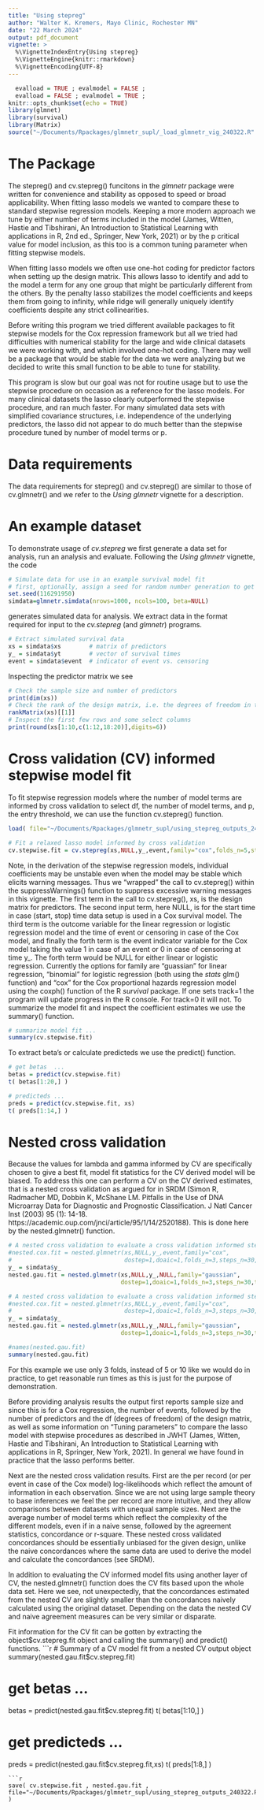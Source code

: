 ```yaml
---
title: "Using stepreg"
author: "Walter K. Kremers, Mayo Clinic, Rochester MN"
date: "22 March 2024" 
output: pdf_document 
vignette: >
  %\VignetteIndexEntry{Using stepreg}
  %\VignetteEngine{knitr::rmarkdown}
  %\VignetteEncoding{UTF-8}
---
```

```r
  evalload = TRUE ; evalmodel = FALSE ;
  evalload = FALSE ; evalmodel = TRUE ;
knitr::opts_chunk$set(echo = TRUE) 
library(glmnet)
library(survival)
library(Matrix)
source("~/Documents/Rpackages/glmnetr_supl/_load_glmnetr_vig_240322.R" , echo=TRUE)
```
# The Package
The stepreg() and cv.stepreg() funcitons in the _glmnetr_ package were written for convenience and stability as opposed to speed or broad applicability.  When fitting lasso models we wanted to compare these to standard stepwise regression models.  Keeping a more modern approach we tune by either number of terms included in the model (James, Witten, Hastie and Tibshirani, An Introduction to Statistical Learning with applications in R, 2nd ed., Springer, New York, 2021) or by the p critical value for  model inclusion, as this too is a common tuning parameter when fitting stepwise models.

When fitting lasso models we often use one-hot coding for predictor factors when setting up the design matrix.  This allows lasso to identify and add to the model a term for any one group that might be particularly different from the others.  By the penalty lasso stabilizes the model coefficients and keeps them from going to infinity, while ridge will generally uniquely identify coefficients despite any strict collinearities.

Before writing this program we tried different available packages to fit stepwise models for the Cox repression framework but all we tried had difficulties with numerical stability for the large and wide clinical datasets we were working with, and  which involved one-hot coding.  There may well be a package that would be stable for the data we were analyzing but we decided to write this small function to be able to tune for stability.

This program is slow but our goal was not for routine usage but to use the stepwise procedure on occasion as a reference for the lasso models.  For many clinical datasets the lasso clearly outperformed the stepwise procedure, and ran much faster.  For many simulated data sets with simplified covariance structures, i.e. independence of the underlying predictors, the lasso did not appear to do much better than the stepwise procedure tuned by number of model terms or p.

# Data requirements
The data requirements for stepreg() and cv.stepreg() are similar to those of cv.glmnetr() and we refer to the _Using glmnetr_ vignette for a description.

# An example dataset
To demonstrate usage of _cv.stepreg_ we first generate a data set for analysis, run an analysis and evaluate.  Following the _Using glmnetr_ vignette, the code
```r
# Simulate data for use in an example survival model fit
# first, optionally, assign a seed for random number generation to get applicable results  
set.seed(116291950) 
simdata=glmnetr.simdata(nrows=1000, ncols=100, beta=NULL)
```
generates simulated data for analysis.  We extract data in the format required for input to the _cv.stepreg_ (and _glmnetr_) programs.
```r
# Extract simulated survival data 
xs = simdata$xs        # matrix of predictors 
y_ = simdata$yt        # vector of survival times 
event = simdata$event  # indicator of event vs. censoring
```
Inspecting the predictor matrix we see
```r
# Check the sample size and number of predictors
print(dim(xs)) 
# Check the rank of the design matrix, i.e. the degrees of freedom in the predictors 
rankMatrix(xs)[[1]]
# Inspect the first few rows and some select columns 
print(round(xs[1:10,c(1:12,18:20)],digits=6))
```
# Cross validation (CV) informed stepwise model fit
To fit stepwise regression models where the number of model terms are informed by cross validation to select df, the number of model terms, and p, the entry threshold, we can use the function cv.stepreg() function.
```r
load( file="~/Documents/Rpackages/glmnetr_supl/using_stepreg_outputs_240322.RLIST" ) 
```
```r
# Fit a relaxed lasso model informed by cross validation 
cv.stepwise.fit = cv.stepreg(xs,NULL,y_,event,family="cox",folds_n=5,steps_n=30,track=0) 
```
Note, in the derivation of the stepwise regression models, individual coefficients may be unstable even when the model may be stable which elicits warning messages.  Thus we "wrapped" the call to cv.stepreg() within the suppressWarnings() function to suppress excessive warning messages in this vignette.   The first term in the call to cv.stepreg(), xs, is the design matrix for predictors.  The second input term, here NULL, is for the start time in case (start, stop) time data setup is used in a Cox survival model. The third term is the outcome variable for the linear regression or logistic  regression model and the time of event or censoring in case of the Cox model, and finally the forth term is the event indicator variable for the Cox model taking the value 1 in case of an event or 0 in case of censoring at time y_.  The forth term would be NULL for either linear or logistic regression.  Currently the options for family are "guassian" for linear regression, "binomial" for logistic regression (both using the _stats_ glm() function) and "cox" for the Cox proportional hazards regression model using the coxph() function of the R _survival_ package.  If one sets track=1 the program will update progress in the R console.  For track=0 it will not.  To summarize the model fit and inspect the coefficient estimates we use the summary() function.
```r
# summarize model fit ...  
summary(cv.stepwise.fit)
```
To extract beta's or calculate predicteds we use the predict() function.
```r
# get betas  ...  
betas = predict(cv.stepwise.fit)
t( betas[1:20,] )

# predicteds ...
preds = predict(cv.stepwise.fit, xs) 
t( preds[1:14,] )
```
# Nested cross validation
Because the values for lambda and gamma informed by CV are specifically chosen to give a best fit, model fit statistics for the CV derived model will be biased.  To address this one can perform a CV on the CV derived estimates, that is a nested cross validation as argued for in SRDM (Simon R, Radmacher MD, Dobbin K, McShane LM. Pitfalls in the Use of DNA Microarray Data for Diagnostic and Prognostic Classification. J Natl Cancer Inst (2003) 95  (1):  14-18. https://academic.oup.com/jnci/article/95/1/14/2520188).  This is done here by the nested.glmnetr() function.
```r
# A nested cross validation to evaluate a cross validation informed stepwise fit 
#nested.cox.fit = nested.glmnetr(xs,NULL,y_,event,family="cox",
#                                dostep=1,doaic=1,folds_n=3,steps_n=30,track=0) 
y_ = simdata$y_
nested.gau.fit = nested.glmnetr(xs,NULL,y_,NULL,family="gaussian",
                                dostep=1,doaic=1,folds_n=3,steps_n=30,track=0) 
```
```r
# A nested cross validation to evaluate a cross validation informed stepwise fit 
#nested.cox.fit = nested.glmnetr(xs,NULL,y_,event,family="cox",
#                                dostep=1,doaic=1,folds_n=3,steps_n=30,track=0) 
y_ = simdata$y_
nested.gau.fit = nested.glmnetr(xs,NULL,y_,NULL,family="gaussian",
                                dostep=1,doaic=1,folds_n=3,steps_n=30,track=1) 
```
```r
#names(nested.gau.fit)
summary(nested.gau.fit)
```
For this example we use only 3 folds, instead of 5 or 10 like we would do in practice, to get reasonable run times as this is just for the purpose of demonstration.

Before providing analysis results the output first reports sample size and since this is for a Cox regression, the number of events, followed by the number of predictors and the df (degrees of freedom) of the design matrix, as well as some information on "Tuning parameters" to compare the lasso model with stepwise procedures as described in JWHT (James, Witten, Hastie and Tibshirani, An Introduction to Statistical Learning with applications in R, Springer, New York, 2021).  In general we have found in practice that the lasso performs better.

Next are the nested cross validation results.  First are the per record (or per event in case of the Cox model) log-likelihoods which reflect the amount of information in each observation.  Since we are not using large sample theory to base inferences we feel the per record are more intuitive, and they allow comparisons between datasets with unequal sample sizes.  Next are the average number of model terms which reflect the complexity of the different models, even if in a naive sense, followed by the agreement statistics, concordance or r-square.  These nested cross validated concordances should be essentially unbiased for the given design, unlike the naive concordances where the same data are used to derive the model and calculate the concordances (see SRDM).

In addition to evaluating the CV informed model fits using another layer of CV, the nested.glmnetr() function does the CV fits based upon the whole data set.  Here we see, not unexpectedly, that the concordances estimated from the nested CV are slightly smaller than the concordances naively calculated using the original dataset.  Depending on the data the nested CV and naive agreement measures can be very similar or disparate.

Fit information for the CV fit can be gotten by extracting the object$cv.stepreg.fit object and calling the summary() and predict() functions.
```r
# Summary of a CV model fit from a nested CV output object 
summary(nested.gau.fit$cv.stepreg.fit)

# get betas  ...  
betas = predict(nested.gau.fit$cv.stepreg.fit)
t( betas[1:10,] )

# get predicteds ...
preds = predict(nested.gau.fit$cv.stepreg.fit,xs)
t( preds[1:8,] )
```
```r
save( cv.stepwise.fit , nested.gau.fit , file="~/Documents/Rpackages/glmnetr_supl/using_stepreg_outputs_240322.RLIST" )
```